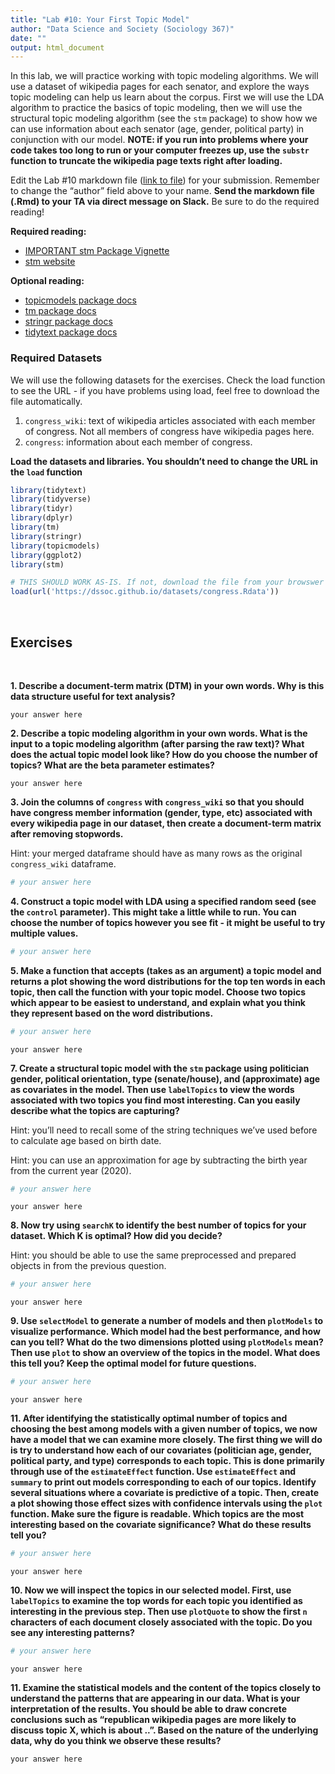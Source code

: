 ```yaml
---
title: "Lab #10: Your First Topic Model"
author: "Data Science and Society (Sociology 367)"
date: ""
output: html_document
---
```


In this lab, we will practice working with topic modeling algorithms. We will use a dataset of wikipedia pages for each senator, and explore the ways topic modeling can help us learn about the corpus. First we will use the LDA algorithm to practice the basics of topic modeling, then we will use the structural topic modeling algorithm (see the `stm` package) to show how we can use information about each senator (age, gender, political party) in conjunction with our model. **NOTE: if you run into problems where your code takes too long to run or your computer freezes up, use the `substr` function to truncate the wikipedia page texts right after loading.**

Edit the Lab #10 markdown file ([link to file](/assignments/Lab_10.Rmd)) for your submission. Remember to change the "author" field above to your name. **Send the markdown file (.Rmd) to your TA via direct message on Slack.** Be sure to do the required reading!


**Required reading:** 

* [IMPORTANT stm Package Vignette](https://cran.r-project.org/web/packages/stm/vignettes/stmVignette.pdf)
* [stm website](https://www.structuraltopicmodel.com/)


**Optional reading:** 

* [topicmodels package docs](https://cran.r-project.org/web/packages/topicmodels/topicmodels.pdf)
* [tm package docs](https://cran.r-project.org/web/packages/tm/tm.pdf)
* [stringr package docs](https://www.rdocumentation.org/packages/stringr/versions/1.4.0)
* [tidytext package docs](https://www.rdocumentation.org/packages/tidytext/versions/0.2.6)


### Required Datasets

We will use the following datasets for the exercises. Check the load function to see the URL - if you have problems using load, feel free to download the file automatically.

(1) `congress_wiki`: text of wikipedia articles associated with each member of congress. Not all members of congress have wikipedia pages here.
(2) `congress`: information about each member of congress.


**Load the datasets and libraries. You shouldn't need to change the URL in the `load` function**
```r
library(tidytext)
library(tidyverse)
library(tidyr)
library(dplyr)
library(tm)
library(stringr)
library(topicmodels)
library(ggplot2)
library(stm)

# THIS SHOULD WORK AS-IS. If not, download the file from your browswer at the same url.
load(url('https://dssoc.github.io/datasets/congress.Rdata'))
```
<br/>



## Exercises
<br/>


**1. Describe a document-term matrix (DTM) in your own words. Why is this data structure useful for text analysis?**
```
your answer here
```


**2. Describe a topic modeling algorithm in your own words. What is the input to a topic modeling algorithm (after parsing the raw text)? What does the actual topic model look like? How do you choose the number of topics? What are the beta parameter estimates?**
```
your answer here
```

**3. Join the columns of `congress` with `congress_wiki` so that you should have congress member information (gender, type, etc) associated with every wikipedia page in our dataset, then create a document-term matrix after removing stopwords.**

Hint: your merged dataframe should have as many rows as the original `congress_wiki` dataframe.
```r
# your answer here
```

**4. Construct a topic model with LDA using a specified random seed (see the `control` parameter). This might take a little while to run. You can choose the number of topics however you see fit - it might be useful to try multiple values.**
```r
# your answer here
```


**5. Make a function that accepts (takes as an argument) a topic model and returns a plot showing the word distributions for the top ten words in each topic, then call the function with your topic model. Choose two topics which appear to be easiest to understand, and explain what you think they represent based on the word distributions.**
```r
# your answer here

```
```
your answer here
```

**7. Create a structural topic model with the `stm` package using politician gender, political orientation, type (senate/house), and (approximate) age as covariates in the model. Then use `labelTopics` to view the words associated with two topics you find most interesting. Can you easily describe what the topics are capturing?**

Hint: you'll need to recall some of the string techniques we've used before to calculate age based on birth date.

Hint: you can use an approximation for age by subtracting the birth year from the current year (2020).
```r
# your answer here
```
```
your answer here
```

**8. Now try using `searchK` to identify the best number of topics for your dataset. Which K is optimal? How did you decide?**

Hint: you should be able to use the same preprocessed and prepared objects in from the previous question.
```r
# your answer here
```
```
your answer here
```

**9. Use `selectModel` to generate a number of models and then `plotModels` to visualize performance. Which model had the best performance, and how can you tell? What do the two dimensions plotted using `plotModels` mean? Then use `plot` to show an overview of the topics in the model. What does this tell you? Keep the optimal model for future questions.**

```r
# your answer here
```
```
your answer here
```



**11. After identifying the statistically optimal number of topics and choosing the best among models with a given number of topics, we now have a model that we can examine more closely. The first thing we will do is try to understand how each of our covariates (politician age, gender, political party, and type) corresponds to each topic. This is done primarily through use of the `estimateEffect` function. Use `estimateEffect` and `summary` to print out models corresponding to each of our topics. Identify several situations where a covariate is predictive of a topic. Then, create a plot showing those effect sizes with confidence intervals using the `plot` function. Make sure the figure is readable. Which topics are the most interesting based on the covariate significance? What do these results tell you?**
```r
# your answer here
```
```
your answer here
```



**10. Now we will inspect the topics in our selected model. First, use `labelTopics` to examine the top words for each topic you identified as interesting in the previous step. Then use `plotQuote` to show the first `n` characters of each document closely associated with the topic. Do you see any interesting patterns?**
```r
# your answer here
```
```
your answer here
```


**11. Examine the statistical models and the content of the topics closely to understand the patterns that are appearing in our data. What is your interpretation of the results. You should be able to draw concrete conclusions such as "republican wikipedia pages are more likely to discuss topic X, which is about ..". Based on the nature of the underlying data, why do you think we observe these results?**
```
your answer here
```



